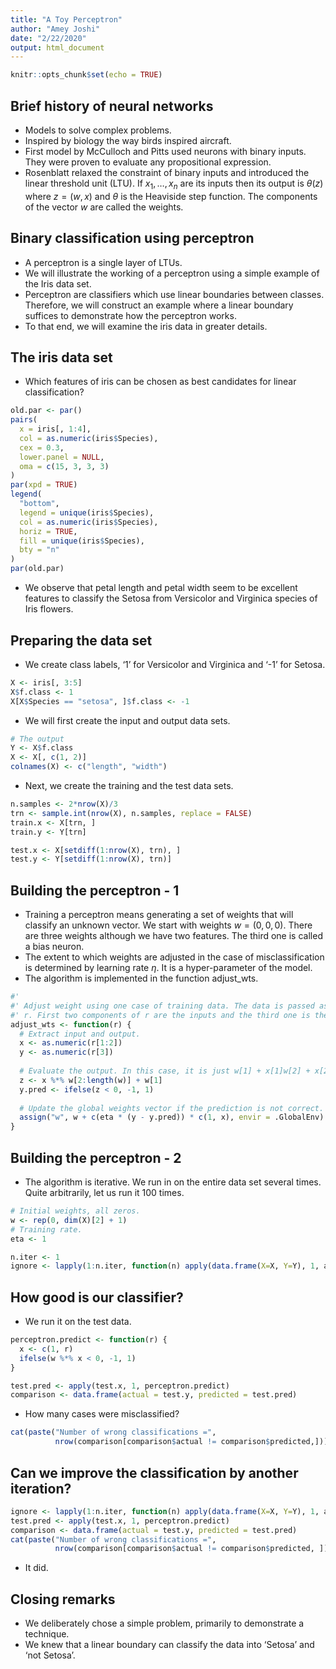```yaml
---
title: "A Toy Perceptron"
author: "Amey Joshi"
date: "2/22/2020"
output: html_document
---
```


```r
knitr::opts_chunk$set(echo = TRUE)
```

## Brief history of neural networks

- Models to solve complex problems.
- Inspired by biology the way birds inspired aircraft.
- First model by McCulloch and Pitts used neurons with binary inputs. They were
  proven to evaluate any propositional expression.
- Rosenblatt relaxed the constraint of binary inputs and introduced the linear
  threshold unit (LTU). If $x_1, \ldots, x_n$ are its inputs then its output is 
  $\theta(z)$ where $z = (w, x)$ and $\theta$ is the Heaviside step function. The
  components of the vector $w$ are called the weights.
  
## Binary classification using perceptron

- A perceptron is a single layer of LTUs.
- We will illustrate the working of a perceptron using a simple example of
  the Iris data set.
- Perceptron are classifiers which use linear boundaries between classes. 
  Therefore, we will construct an example where a linear boundary suffices
  to demonstrate how the perceptron works.
- To that end, we will examine the iris data in greater details.  

## The iris data set

- Which features of iris can be chosen as best candidates for linear 
  classification?
```r
old.par <- par()
pairs(
  x = iris[, 1:4],
  col = as.numeric(iris$Species),
  cex = 0.3,
  lower.panel = NULL,
  oma = c(15, 3, 3, 3)
)
par(xpd = TRUE)
legend(
  "bottom",
  legend = unique(iris$Species),
  col = as.numeric(iris$Species),
  horiz = TRUE,
  fill = unique(iris$Species),
  bty = "n"
)
par(old.par)
```

- We observe that petal length and petal width seem to be excellent features 
  to classify the Setosa from Versicolor and Virginica species of Iris flowers.
  
## Preparing the data set

- We create class labels, '1' for Versicolor and Virginica and '-1' for Setosa.

```r
X <- iris[, 3:5]
X$f.class <- 1
X[X$Species == "setosa", ]$f.class <- -1
```

- We will first create the input and output data sets.
```r
# The output
Y <- X$f.class
X <- X[, c(1, 2)]
colnames(X) <- c("length", "width")
```

- Next, we create the training and the test data sets.
```r
n.samples <- 2*nrow(X)/3
trn <- sample.int(nrow(X), n.samples, replace = FALSE)
train.x <- X[trn, ]
train.y <- Y[trn]

test.x <- X[setdiff(1:nrow(X), trn), ]
test.y <- Y[setdiff(1:nrow(X), trn)]
```

## Building the perceptron - 1
- Training a perceptron means generating a set of weights that will
  classify an unknown vector. We start with weights $w = (0, 0, 0)$.
  There are three weights although we have two features. The third one
  is called a bias neuron.
- The extent to which weights are adjusted in the case of misclassification
  is determined by learning rate $\eta$. It is a hyper-parameter of the
  model.
- The algorithm is implemented in the function adjust_wts.
```r
#'
#' Adjust weight using one case of training data. The data is passed as a vector
#' r. First two components of r are the inputs and the third one is the label.
adjust_wts <- function(r) {
  # Extract input and output.
  x <- as.numeric(r[1:2])
  y <- as.numeric(r[3])
  
  # Evaluate the output. In this case, it is just w[1] + x[1]w[2] + x[2]w[3].
  z <- x %*% w[2:length(w)] + w[1]
  y.pred <- ifelse(z < 0, -1, 1)
  
  # Update the global weights vector if the prediction is not correct.
  assign("w", w + c(eta * (y - y.pred)) * c(1, x), envir = .GlobalEnv)
}
```

## Building the perceptron - 2
- The algorithm is iterative. We run in on the entire data set several times.
  Quite arbitrarily, let us run it $100$ times.
```r
# Initial weights, all zeros.
w <- rep(0, dim(X)[2] + 1)
# Training rate.
eta <- 1

n.iter <- 1
ignore <- lapply(1:n.iter, function(n) apply(data.frame(X=X, Y=Y), 1, adjust_wts))
```

## How good is our classifier?
- We run it on the test data.
```r
perceptron.predict <- function(r) {
  x <- c(1, r)
  ifelse(w %*% x < 0, -1, 1)
}

test.pred <- apply(test.x, 1, perceptron.predict)
comparison <- data.frame(actual = test.y, predicted = test.pred)
```

- How many cases were misclassified?
```r
cat(paste("Number of wrong classifications =", 
          nrow(comparison[comparison$actual != comparison$predicted,])))
```

## Can we improve the classification by another iteration?
```r
ignore <- lapply(1:n.iter, function(n) apply(data.frame(X=X, Y=Y), 1, adjust_wts))
test.pred <- apply(test.x, 1, perceptron.predict)
comparison <- data.frame(actual = test.y, predicted = test.pred)
cat(paste("Number of wrong classifications =", 
          nrow(comparison[comparison$actual != comparison$predicted, ])))
```

- It did.

## Closing remarks
- We deliberately chose a simple problem, primarily to demonstrate a technique.
- We knew that a linear boundary can classify the data into 'Setosa' and 'not
  Setosa'.